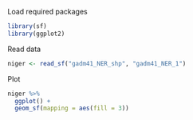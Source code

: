 Load required packages
```r
library(sf)
library(ggplot2)
```


Read data
```r
niger <- read_sf("gadm41_NER_shp", "gadm41_NER_1")
```

Plot
```r
niger %>% 
  ggplot() +
  geom_sf(mapping = aes(fill = 3))
```

